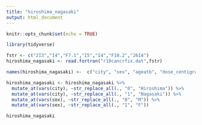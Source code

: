 ```yaml
---
title: "hiroshima_nagasaki"
output: html_document
---
```


```r
knitr::opts_chunk$set(echo = TRUE)
```

```r
library(tidyverse)
```

```r
fstr <- c("2I3","I4","F7.1","I5","I4","F10.2","26I4")
hiroshima_nagasaki <- read.fortran("r10cancrfix.dat",fstr)

names(hiroshima_nagasaki) <-  c("city", "sex", "ageatb", "dose_centigray", "time", "index", "total_year", "alldeaths", "alldis", "allneo", "allmal", "leuk", "nonleuk", "digest", "esoph", "stomach", "colon", "rectum", "liver", "gallbldr", "pancreas", "othrdig", "resp", "lung", "fbreast", "fgenital", "cervix", "ovary", "prostate", "urinary", "lymphoma", "myeloma", "othrca")

hiroshima_nagasaki <- hiroshima_nagasaki %>% 
  mutate_at(vars(city), ~str_replace_all(., "0", "Hiroshima")) %>% 
  mutate_at(vars(city), ~str_replace_all(., "1", "Nagasaki")) %>% 
  mutate_at(vars(sex), ~str_replace_all(., "0", "M")) %>% 
  mutate_at(vars(sex), ~str_replace_all(., "1", "F"))

hiroshima_nagasaki
```

